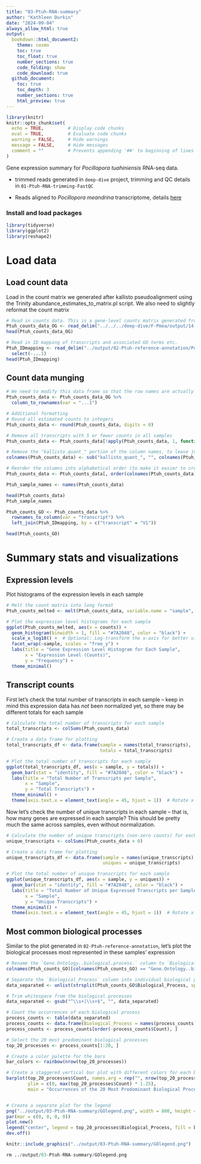 ```yaml
---
title: "03-Ptuh-RNA-summary"
author: "Kathleen Durkin"
date: "2024-09-04"
always_allow_html: true
output: 
  bookdown::html_document2:
    theme: cosmo
    toc: true
    toc_float: true
    number_sections: true
    code_folding: show
    code_download: true
  github_document:
    toc: true
    toc_depth: 3
    number_sections: true
    html_preview: true 
---
```


```r
library(knitr)
knitr::opts_chunk$set(
  echo = TRUE,         # Display code chunks
  eval = TRUE,         # Evaluate code chunks
  warning = FALSE,     # Hide warnings
  message = FALSE,     # Hide messages
  comment = ""         # Prevents appending '##' to beginning of lines in code output
)
```

Gene expression summary for *Pocillopora tuahiniensis* RNA-seq data.

-   trimmed reads generated in `deep-dive` project, trimming and QC details in `01-Ptuh-RNA-trimming-FastQC`

-   Reads aligned to *Pocillopora meandrina* transcriptome, details [here](https://github.com/urol-e5/deep-dive/blob/main/F-Ptuh/code/12-Ptuh-RNAseq-kallisto.md)

### Install and load packages

```r
library(tidyverse)
library(ggplot2)
library(reshape2)
```

# Load data

## Load count data

Load in the count matrix we generated after kallisto pseudoalignment using the Trinity abundance_estimates_to_matrix.pl script. We also need to slightly reformat the count matrix

```r
# Read in counts data. This is a gene-level counts matrix generated from kallisto transcript abundances using Trinity
Ptuh_counts_data_OG <- read_delim("../../../deep-dive/F-Pmea/output/14-Pmea-RNAseq-kallisto/kallisto/kallisto.isoform.counts.matrix") 
head(Ptuh_counts_data_OG)

# Read in ID mapping of transcripts and associated GO terms etc.
Ptuh_IDmapping <- read_delim("../output/02-Ptuh-reference-annotation/Pocillopora_meandrina_HIv1-IDmapping-2024_09_04.tab") %>%
  select(-...1)
head(Ptuh_IDmapping)
```

## Count data munging

```r
# We need to modify this data frame so that the row names are actually row names, instead of comprising the first column
Ptuh_counts_data <- Ptuh_counts_data_OG %>%
  column_to_rownames(var = "...1")

# Additional formatting
# Round all estimated counts to integers
Ptuh_counts_data <- round(Ptuh_counts_data, digits = 0)

# Remove all transcripts with 5 or fewer counts in all samples
Ptuh_counts_data <- Ptuh_counts_data[!apply(Ptuh_counts_data, 1, function(row) all(row < 6)), ]

# Remove the "kallisto_quant_" portion of the column names, to leave just the sample names
colnames(Ptuh_counts_data) <- sub("kallisto_quant_", "", colnames(Ptuh_counts_data))

# Reorder the columns into alphabetical order (to make it easier to create an associated metadata spreadsheet)
Ptuh_counts_data <- Ptuh_counts_data[, order(colnames(Ptuh_counts_data))]

Ptuh_sample_names <- names(Ptuh_counts_data)

head(Ptuh_counts_data)
Ptuh_sample_names
```

```r
Ptuh_counts_GO <- Ptuh_counts_data %>%
  rownames_to_column(var = "transcript") %>%
  left_join(Ptuh_IDmapping, by = c("transcript" = "V1"))

head(Ptuh_counts_GO)
```

# Summary stats and visualizations

## Expression levels

Plot histograms of the expression levels in each sample

```r
# Melt the count matrix into long format
Ptuh_counts_melted <- melt(Ptuh_counts_data, variable.name = "sample", value.name = "counts")

# Plot the expression level histograms for each sample
ggplot(Ptuh_counts_melted, aes(x = counts)) +
  geom_histogram(binwidth = 1, fill = "#7A2048", color = "black") +
  scale_x_log10() +  # Optional: Log-transform the x-axis for better visualization
  facet_wrap(~sample, scales = "free_y") +
  labs(title = "Gene Expression Level Histogram for Each Sample",
       x = "Expression Level (Counts)",
       y = "Frequency") +
  theme_minimal()
```

## Transcript counts

First let's check the total number of transcripts in each sample -- keep in mind this expression data has *not* been normalized yet, so there may be different totals for each sample
```r
# Calculate the total number of transcripts for each sample
total_transcripts <- colSums(Ptuh_counts_data)

# Create a data frame for plotting
total_transcripts_df <- data.frame(sample = names(total_transcripts),
                                   totals = total_transcripts)

# Plot the total number of transcripts for each sample
ggplot(total_transcripts_df, aes(x = sample, y = totals)) +
  geom_bar(stat = "identity", fill = "#7A2048", color = "black") +
  labs(title = "Total Number of Transcripts per Sample",
       x = "Sample",
       y = "Total Transcripts") +
  theme_minimal() +
  theme(axis.text.x = element_text(angle = 45, hjust = 1))  # Rotate x-axis labels for readability
```

Now let's check the number of unique transcripts in each sample -- that is, how many genes are expressed in each sample? This should be pretty much the same across samples, even without normalization.

```r
# Calculate the number of unique transcripts (non-zero counts) for each sample
unique_transcripts <- colSums(Ptuh_counts_data > 0)

# Create a data frame for plotting
unique_transcripts_df <- data.frame(sample = names(unique_transcripts),
                                    uniques = unique_transcripts)

# Plot the total number of unique transcripts for each sample
ggplot(unique_transcripts_df, aes(x = sample, y = uniques)) +
  geom_bar(stat = "identity", fill = "#7A2048", color = "black") +
  labs(title = "Total Number of Unique Expressed Transcripts per Sample",
       x = "Sample",
       y = "Unique Transcripts") +
  theme_minimal() +
  theme(axis.text.x = element_text(angle = 45, hjust = 1))  # Rotate x-axis labels for readability
```
   


## Most common biological processes

Similar to the plot generated in `02-Ptuh-reference-annotation`, let's plot the biological processes most represented in these samples' expression

```r

# Rename the `Gene.Ontology..biological.process.` column to `Biological_Process`
colnames(Ptuh_counts_GO)[colnames(Ptuh_counts_GO) == "Gene.Ontology..biological.process."] <- "Biological_Process"

# Separate the `Biological_Process` column into individual biological processes
data_separated <- unlist(strsplit(Ptuh_counts_GO$Biological_Process, split = ";"))

# Trim whitespace from the biological processes
data_separated <- gsub("^\\s+|\\s+$", "", data_separated)

# Count the occurrences of each biological process
process_counts <- table(data_separated)
process_counts <- data.frame(Biological_Process = names(process_counts), Count = as.integer(process_counts))
process_counts <- process_counts[order(-process_counts$Count), ]

# Select the 20 most predominant biological processes
top_20_processes <- process_counts[1:20, ]

# Create a color palette for the bars
bar_colors <- rainbow(nrow(top_20_processes))

# Create a staggered vertical bar plot with different colors for each bar
barplot(top_20_processes$Count, names.arg = rep("", nrow(top_20_processes)), col = bar_colors,
        ylim = c(0, max(top_20_processes$Count) * 1.25),
        main = "Occurrences of the 20 Most Predominant Biological Processes", xlab = "Biological Process", ylab = "Count")


# Create a separate plot for the legend
png("../output/03-Ptuh-RNA-summary/GOlegend.png", width = 800, height = 600)
par(mar = c(0, 0, 0, 0))
plot.new()
legend("center", legend = top_20_processes$Biological_Process, fill = bar_colors, cex = 1, title = "Biological Processes")
dev.off()
```

```r
knitr::include_graphics("../output/03-Ptuh-RNA-summary/GOlegend.png")
```

```r
rm ../output/03-Ptuh-RNA-summary/GOlegend.png
```